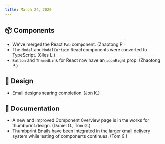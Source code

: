 ```yaml
---
title: March 24, 2020
---
```


## 📦 Components

-   We've merged the React `Fab` component. (Zhaotong P.)
-   The `Modal` and `ModalCurtain` React components were converted to TypeScript. (Giles L.)
-   `Button` and `ThemedLink` for React now have an `iconRight` prop. (Zhaotong P.)

## 🍭 Design

-   Email designs nearing completion. (Jon K.)

## 📖 Documentation

-   A new and improved Component Overview page is in the works for thumbprint.design. (Daniel O., Tom G.)
-   Thumbprint Emails have been integrated in the larger email delivery system while testing of components continues. (Tom G.)
